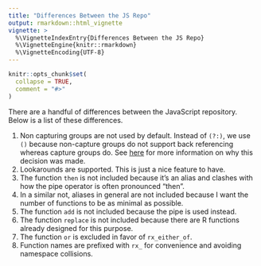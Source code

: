 ```yaml
---
title: "Differences Between the JS Repo"
output: rmarkdown::html_vignette
vignette: >
  %\VignetteIndexEntry{Differences Between the JS Repo}
  %\VignetteEngine{knitr::rmarkdown}
  %\VignetteEncoding{UTF-8}
---
```


```r
knitr::opts_chunk$set(
  collapse = TRUE,
  comment = "#>"
)
```

There are a handful of differences between the JavaScript repository. Below is a list of these differences.

1. Non capturing groups are not used by default. Instead of `(?:)`, we use `()` because non-capture groups do not support back referencing whereas capture groups do. See [here](http://www.manifold.net/doc/radian/why_do_non-capture_groups_exist_.htm) for more information on why this decision was made.
2. Lookarounds are supported. This is just a nice feature to have.
3. The function `then` is not included because it's an alias and clashes with how the pipe operator is often pronounced "then".
4. In a similar not, aliases in general are not included because I want the number of functions to be as minimal as possible.
5. The function `add` is not included because the pipe is used instead.
6. The function `replace` is not included because there are R functions already designed for this purpose.
7. The function `or` is excluded in favor of `rx_either_of`.
8. Function names are prefixed with `rx_` for convenience and avoiding namespace collisions. 

